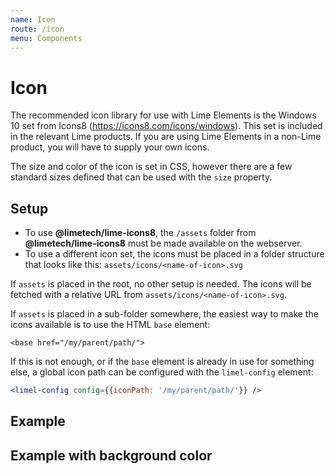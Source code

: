 ```yaml
---
name: Icon
route: /icon
menu: Components
---
```


# Icon

The recommended icon library for use with Lime Elements is the Windows 10 set from Icons8 (https://icons8.com/icons/windows). This set is included in the relevant Lime products. If you are using Lime Elements in a non-Lime product, you will have to supply your own icons.

The size and color of the icon is set in CSS, however there are a few standard sizes defined that can be used with the `size` property.

## Setup

* To use **@limetech/lime-icons8**, the `/assets` folder from **@limetech/lime-icons8** must be made available on the webserver.
* To use a different icon set, the icons must be placed in a folder structure that looks like this: `assets/icons/<name-of-icon>.svg`

If `assets` is placed in the root, no other setup is needed. The icons will be fetched with a relative URL from `assets/icons/<name-of-icon>.svg`.

If `assets` is placed in a sub-folder somewhere, the easiest way to make the icons available is to use the HTML `base` element:

```
<base href="/my/parent/path/">
```

If this is not enough, or if the `base` element is already in use for something else, a global icon path can be configured with the `limel-config` element:

```jsx
<limel-config config={{iconPath: '/my/parent/path/'}} />
```

<limel-props name="limel-icon" />

## Example
<limel-example name="limel-example-icon" /> 

## Example with background color
<limel-example name="limel-example-icon-background" path="icon" /> 
